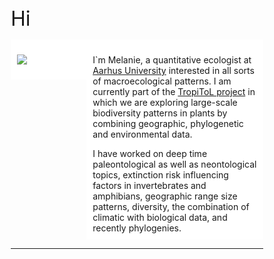 


<div class="wrapper"></div>

<br>

<!-- <div style="background-color:lightgrey"> -->
<!--   <font size="5"> -->
<!--   <font color="red"> -->
<!--   NEWS : -->
<!--   </font> -->
<!--   Our paper on [Diversity partitioning in the Phanerozoic](https://www.pnas.org/content/early/2018/12/13/1814487116) in PNAS -->
<!--   </font> -->
<!-- </div> -->


 <font size="6">Hi </font> 

<style>
* {
  box-sizing: border-box;
}

/* Create two equal columns that floats next to each other */
.column {
  float: left;
  padding: 10px;
}

.left {
  width: 30%;
}

.right {
  width: 70%;
}

/* Clear floats after the columns */
.row:after {
  content: "";
  display: table;
  clear: both;
}

/* Responsive layout - makes the two columns stack on top of each other instead of next to each other */
@media screen and (max-width: 600px) {
  .column {
    width: 100%;
  }
}
</style>
</head>
<body>

<div class="row">
  <div class="column left" style="background-color:#FFFFFF;">
<div style="width:250px; height=1700px">
![](P1340277_s2.jpg) 
</div>
  </div>
  <div class="column right" style="background-color:#FFFFFF;">
I`m Melanie, a quantitative ecologist at [Aarhus University](https://pure.au.dk/portal/en/persons/melanie-tietje(6abaa223-a82b-4577-acce-f2ead58ba86b).html) interested in all sorts of macroecological patterns. I am currently part of the [TropiToL project](https://peb-group.net/trf) in which we are exploring large-scale biodiversity patterns in plants by combining geographic, phylogenetic and environmental data. 

I have worked on deep time paleontological as well as neontological topics, extinction risk influencing factors in invertebrates and amphibians, geographic range size patterns, diversity, the combination of climatic with biological data, and recently phylogenies.
  </div>
</div>





------



